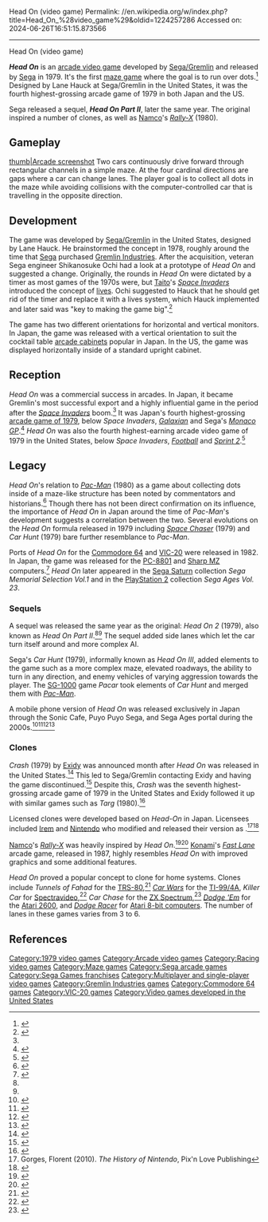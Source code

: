 Head On (video game)
Permalink: //en.wikipedia.org/w/index.php?title=Head_On_%28video_game%29&oldid=1224257286
Accessed on: 2024-06-26T16:51:15.873566



------
Head On (video game)
{{Short description|1979 video game}}
{{Infobox video game
| title          = Head On
| image          = Head On promotional flyer.jpg
| caption        = North American flyer
| developer      = [[Gremlin Industries|Sega/Gremlin]]
| publisher      = {{vgrelease|JP|[[Sega]]<ref name="Famitsu"/>|NA/EU|[[Gremlin Industries|Sega/Gremlin]]<ref name="Akagi">{{cite book |last1=Akagi |first1=Masumi |title=アーケードTVゲームリスト国内•海外編(1971-2005) |trans-title=Arcade TV Game List: Domestic • Overseas Edition (1971-2005) |date=13 October 2006 |publisher=Amusement News Agency |language=ja |location=Japan |isbn=978-4990251215 |page=131 |url=https://archive.org/details/ArcadeGameList1971-2005/page/n132}}</ref><ref name="flyers">{{cite web |title=Head On Video Game Flyers |url=https://flyers.arcade-museum.com/?page=archive&db=videodb&name=Head+On |website=The Arcade Flyer Archive |access-date=31 May 2021}}</ref>}}
| designer       = Lane Hauck<ref name="SDR"/>
| platforms      = [[Arcade video game|Arcade]], [[Commodore 64]], [[VIC-20]], [[Game Boy]], {{nowrap|[[PC-8801]]}}, [[Sharp MZ]]<ref name="Famitsu"/>
| released       = '''''Head On''''' {{Video game release|JP|April 1979<ref name="Famitsu"/>|NA|June 1979<ref name="Akagi"/>|EU|1979<ref name="flyers"/>}} '''''Head On Part II''''' {{vgrelease|JP|October 1979<ref name="Famitsu"/>|NA|November 1979<ref name="Akagi"/>}}
| genre          = [[Maze video game|Maze]]
| modes          = 1-2 players alternating turns
| arcade system  = [[List of Sega arcade system boards#Arcade system boards|Dual]]
}}

'''''Head On''''' is an [[arcade video game]] developed by [[Gremlin Industries|Sega/Gremlin]] and released by [[Sega]] in 1979. It's the first [[maze game]] where the goal is to run over dots.<ref>{{Cite book |last=Horowitz |first=Ken |url=https://www.worldcat.org/oclc/1041854216 |title=The Sega Arcade Revolution: A History in 62 Games |date=2018 |publisher=[[McFarland & Company]] |isbn=978-1-4766-3196-7 |location=Jefferson, North Carolina |page=26 |oclc=1041854216}}</ref> Designed by Lane Hauck at Sega/Gremlin in the United States, it was the fourth highest-grossing arcade game of 1979 in both Japan and the US.

Sega released a sequel, '''''Head On Part II''''', later the same year. The original inspired a number of clones, as well as [[Namco]]'s ''[[Rally-X]]'' (1980).

==Gameplay==
[[image:Sega_Head_On.png|thumb|Arcade screenshot]]
Two cars continuously drive forward through rectangular channels in a simple maze. At the four cardinal directions are gaps where a car can change lanes. The player goal is to collect all dots in the maze while avoiding collisions with the computer-controlled car that is travelling in the opposite direction.

==Development==
The game was developed by [[Gremlin Industries|Sega/Gremlin]] in the United States, designed by Lane Hauck. He brainstormed the concept in 1978, roughly around the time that [[Sega]] purchased [[Gremlin Industries]]. After the acquisition, veteran Sega engineer Shikanosuke Ochi had a look at a prototype of ''Head On'' and suggested a change. Originally, the rounds in ''Head On'' were dictated by a timer as most games of the 1970s were, but [[Taito]]'s ''[[Space Invaders]]'' introduced the concept of [[Life (video games)|lives]]. Ochi suggested to Hauck that he should get rid of the timer and replace it with a lives system, which Hauck implemented and later said was "key to making the game big".<ref name="SDR">{{cite news|url=https://www.sandiegoreader.com/news/1982/jul/15/cover-exactly-zaxxon/|title=San Diego's Gremlin: how video games work|work=[[San Diego Reader]]|date=1982-07-15|accessdate=2020-10-25}}</ref>

The game has two different orientations for horizontal and vertical monitors. In Japan, the game was released with a vertical orientation to suit the cocktail table [[Arcade cabinet|arcade cabinets]] popular in Japan. In the US, the game was displayed horizontally inside of a standard upright cabinet.

==Reception==
''Head On'' was a commercial success in arcades. In Japan, it became Gremlin's most successful export and a highly influential game in the period after the ''[[Space Invaders]]'' boom.<ref name="SDR"/> It was Japan's fourth highest-grossing [[1979 in video games|arcade game of 1979]], below ''Space Invaders'', ''[[Galaxian]]'' and Sega's ''[[Monaco GP (video game)|Monaco GP]]''.<ref name="GM136">{{cite magazine|title=ベストスリー 本紙調査|trans-title=Best 3 Paper Survey |magazine=[[:ja:ゲームマシン|Game Machine]]|issue=136|publisher=[[:ja:アミューズメント通信社|Amusement Press, Inc.]]|date=February 1980|page=2|lang=ja|url=https://onitama.tv/gamemachine/pdf/19800201p.pdf#page=2}}</ref> ''Head On'' was also the fourth highest-earning arcade video game of 1979 in the United States, below ''Space Invaders'', ''[[Football (1978 video game)|Football]]'' and ''[[Sprint 2]]''.<ref>{{cite magazine |title=Video Games |magazine=RePlay |date=November 1979}}</ref>

==Legacy==
''Head On''<nowiki/>'s relation to ''[[Pac-Man]]'' (1980) as a game about collecting dots inside of a maze-like structure has been noted by commentators and historians.<ref name=":0">{{Cite book |last=Smith |first=Alexander |title=They create worlds: the story of the people and companies that shaped the video game industry |date=2020 |publisher=CRC Press, Taylor & Francis group |isbn=978-1-138-38990-8 |location=Boca Raton, [Florida] London New York, [New York]}}</ref> Though there has not been direct confirmation on its influence, the importance of ''Head On'' in Japan around the time of ''Pac-Man''<nowiki/>'s development suggests a correlation between the two. Several evolutions on the ''Head On'' formula released in 1979 including ''[[Space Chaser]]'' (1979) and ''Car Hunt'' (1979) bare further resemblance to ''Pac-Man''.

Ports of ''Head On'' for the [[Commodore 64]] and [[VIC-20]] were released in 1982. In Japan, the game was released for the [[PC-8801]] and [[Sharp MZ]] computers.<ref name="Famitsu">{{cite book |chapter=1979 |title=Sega Arcade History |date=2002 |series=[[Famitsu DC]] |publisher=[[Enterbrain]] |pages=37-39 (38) |chapter-url=https://archive.org/details/segaarcadehistoryfamitsudc/page/n39 |lang=ja}}</ref>  ''Head On'' later appeared in the [[Sega Saturn]] collection ''Sega Memorial Selection Vol.1'' and in the [[PlayStation 2]] collection ''Sega Ages Vol. 23''. 

===Sequels===
A sequel was released the same year as the original: ''Head On 2'' (1979), also known as ''Head On Part II''.<ref name=":0" /><ref name="Famitsu"/> The sequel added side lanes which let the car turn itself around and more complex AI.

Sega's ''Car Hunt'' (1979), informally known as ''Head On III'', added elements to the game such as a more complex maze, elevated roadways, the ability to turn in any direction, and enemy vehicles of varying aggression towards the player. The [[SG-1000]] game ''Pacar'' took elements of ''Car Hunt'' and merged them with ''[[Pac-Man]]''.

A mobile phone version of ''Head On'' was released exclusively in Japan through the Sonic Cafe, Puyo Puyo Sega, and Sega Ages portal during the 2000s.<ref>{{Cite web |date=2002-10-03 |title=Webpage of Sega Games portal (October 2002) |url=http://sega.jp/game/ |access-date=2023-02-14 |archive-url=https://web.archive.org/web/20021003211807/http://sega.jp/game/ |archive-date=2002-10-03 |language=ja}}</ref><ref>{{Cite web |date=2002-10-04 |title=Webpage of Sonic Cafe Portal edition of Head On (October 2002) |url=http://www.sonicteam.com/cafe/index.html |access-date=2023-02-14 |archive-url=https://web.archive.org/web/20021004215338/http://www.sonicteam.com/cafe/index.html |archive-date=2002-10-04 |language=ja}}</ref><ref>{{Cite web |date=2006-07-14 |title=Webpage of Sega Ages portal for Willcom (July 2006) |url=http://sega.jp:80/kt/willcom/segaages/home.html |access-date=2023-02-14 |archive-url=https://web.archive.org/web/20060714160349/http://sega.jp:80/kt/willcom/segaages/home.html |archive-date=2006-07-14 |language=ja}}</ref><ref>{{Cite web |date=2008-02-12 |title=Webpage of Puyo Puyo Sega (February 2008) |url=http://sega.jp:80/kt/docomo/puyosega/ |access-date=2023-02-14 |archive-url=https://web.archive.org/web/20080212053114/http://sega.jp:80/kt/docomo/puyosega/ |archive-date=2008-02-12 |language=ja}}</ref>

===Clones===
''Crash'' (1979) by [[Exidy]] was announced month after ''Head On'' was released in the United States.<ref>{{cite magazine |date=June 1979 |title=Exidy Brings You Crash |magazine=RePlay Magazine |volume=4 |issue=9 |pages=27}}</ref> This led to Sega/Gremlin contacting Exidy and having the game discontinued.<ref>{{cite magazine |date=1979-11-15 |title=Exidy appoints factory distributors |magazine=Play Meter |volume=5 |issue=21 |pages=97}}</ref> Despite this, ''Crash'' was the seventh highest-grossing arcade game of 1979 in the United States and Exidy followed it up with similar games such as ''Targ'' (1980).<ref>{{cite magazine |title=The Winners of '79: Top Videos |magazine=[[Play Meter]] |year=1979}}</ref>

Licensed clones were developed based on ''Head-On'' in Japan. Licensees included [[Irem]] and [[Nintendo]] who modified and released their version as {{nihongo|''Head On N''|ヘッド・オン・Ｎ|Heddo On N}}.<ref>Gorges, Florent (2010). ''The History of Nintendo'', Pix'n Love Publishing</ref><ref>{{Cite web |date=25 July 2014 |title=Forgottendo: 10 Nintendo Games You've Probably Never Heard Of |url=http://www.usgamer.net/articles/forgottendo-10-nintendo-games-youve-probably-never-heard-of |access-date=2016-02-14 |website=USgamer.net}}</ref> 

[[Namco]]'s ''[[Rally-X]]'' was heavily inspired by ''Head On''.<ref>{{cite book |last1=Smith |first1=Alexander |title=They Create Worlds |date=November 19, 2019 |publisher=CRC Press |isbn=9780429752612 |pages=587―589}}</ref><ref name="Gamest1">{{cite book |title=ザ・ベストゲーム 月刊ゲーメスト7月号増刊 |date=July 1, 1991 |publisher=[[Gamest]] |edition=Volume 6, Number 7 |pages=175―266 |language=ja |asin=B00BHEECW0}}</ref> [[Konami]]'s ''[[Fast Lane (video game)|Fast Lane]]'' arcade game, released in 1987, highly resembles ''Head On'' with improved graphics and some additional features.

''Head On'' proved a popular concept to clone for home systems. Clones include ''Tunnels of Fahad'' for the [[TRS-80]],<ref>{{cite magazine |magazine=U.S-80 |url=https://archive.org/details/80-U.S._Volume_IV_Number_2_1981-03_80-Northwest_Publishing_US/page/n39/mode/2up |last=Liddil |first=Bob |title=Captain 80 |volume=4 |issue=2 |date=March 1981}}</ref> ''[[Car Wars (video game)|Car Wars]]'' for the [[TI-99/4A]],  ''Killer Car'' for [[Spectravideo]],<ref>{{cite web |title=Killer Car for Spectravideo |url=https://www.video-games-museum.com/en/game/Killer-Car/138/3/62291 |website=Video Games Museum}}</ref> ''Car Chase'' for the [[ZX Spectrum]],<ref>{{cite web |title=Car Chase |url=https://spectrumcomputing.co.uk/entry/10464/ZX-Spectrum/Car_Chase |website=Spectrum Computing}}</ref> ''[[Dodge 'Em]]'' for the [[Atari 2600]], and ''[[Dodge Racer]]'' for [[Atari 8-bit computers]]. The number of lanes in these games varies from 3 to 6.

==References==
{{reflist}}

[[Category:1979 video games]]
[[Category:Arcade video games]]
[[Category:Racing video games]]
[[Category:Maze games]]
[[Category:Sega arcade games]]
[[Category:Sega Games franchises]]
[[Category:Multiplayer and single-player video games]]
[[Category:Gremlin Industries games]]
[[Category:Commodore 64 games]]
[[Category:VIC-20 games]]
[[Category:Video games developed in the United States]]